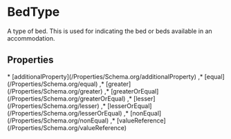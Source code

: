 # BedType

A type of bed. This is used for indicating the bed or beds available in an accommodation.

## Properties

<Grid>
* [additionalProperty](/Properties/Schema.org/additionalProperty)
,* [equal](/Properties/Schema.org/equal)
,* [greater](/Properties/Schema.org/greater)
,* [greaterOrEqual](/Properties/Schema.org/greaterOrEqual)
,* [lesser](/Properties/Schema.org/lesser)
,* [lesserOrEqual](/Properties/Schema.org/lesserOrEqual)
,* [nonEqual](/Properties/Schema.org/nonEqual)
,* [valueReference](/Properties/Schema.org/valueReference)

</Grid>

